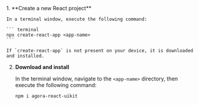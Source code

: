 <PlatformWrapper platform="web">
1.  **Create a new React project**

    In a terminal window, execute the following command:

    ``` terminal
    npx create-react-app <app-name>
    ```

    If `create-react-app` is not present on your device, it is downloaded and installed.

2.  **Download and install <Vg k="UIK" />**

    In the terminal window, navigate to the `<app-name>` directory, then execute the following command:

    ``` terminal
    npm i agora-react-uikit
    ```

</PlatformWrapper>
